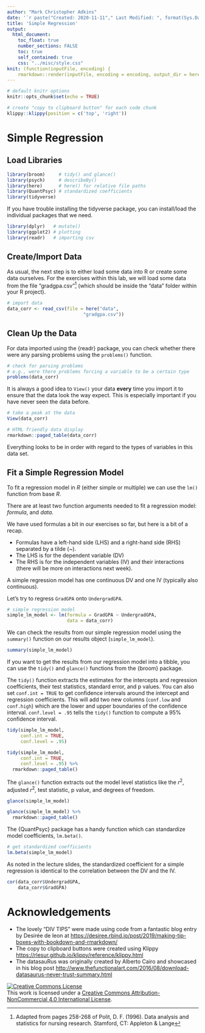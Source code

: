 ```yaml
---
author: "Mark Christopher Adkins"
date: '`r paste("Created: 2020-11-11"," Last Modified: ", format(Sys.Date()))`'
title: 'Simple Regression'
output:
  html_document:
    toc_float: true
    number_sections: FALSE
    toc: true
    self_contained: true
    css: "../misc/style.css"
knit: (function(inputFile, encoding) {
    rmarkdown::render(inputFile, encoding = encoding, output_dir = here::here("HTML Exercises"))})
---
```


```r
# default knitr options
knitr::opts_chunk$set(echo = TRUE)
```

```r
# create "copy to clipboard button" for each code chunk
klippy::klippy(position = c('top', 'right'))
```

# Simple Regression

## Load Libraries {.tabset .tabset-fade .tabset-pills}

```r
library(broom)     # tidy() and glance()
library(psych)     # describeBy()
library(here)      # here() for relative file paths
library(QuantPsyc) # standardized coefficients
library(tidyverse)
```

::: {.fyi}
If you have trouble installing the tidyverse package, you can install/load the individual packages that we need.

```r
library(dplyr)   # mutate()
library(ggplot2) # plotting
library(readr)   # importing csv
```
:::


## Create/Import Data

As usual, the next step is to either load some data into R or create some data ourselves. For the exercises within this lab, we will load some data from the file "gradgpa.csv"^[Adapted from pages 258-268 of Polit, D. F. (1996). Data analysis and statistics for nursing research. Stamford, CT: Appleton & Lange] (which should be inside the "data" folder within your R project).

```r
# import data
data_corr <- read_csv(file = here("data",
                            "gradgpa.csv"))
```

## Clean Up the Data {.tabset .tabset-fade .tabset-pills}

For data imported using the {readr} package, you can check whether there were any parsing problems using the `problems()` function.

```r
# check for parsing problems
# e.g., were there problems forcing a variable to be a certain type
problems(data_corr)
```

It is always a good idea to `View()` your data **every** time you import it to ensure that the data look the way expect. This is especially important if you have never seen the data before.

```r
# take a peak at the data
View(data_corr)
```

```r
# HTML friendly data display
rmarkdown::paged_table(data_corr)
```

Everything looks to be in order with regard to the types of variables in this data set.

## Fit a Simple Regression Model

To fit a regression model in *R* (either simple or multiple) we can use the `lm()` function from base *R*.

There are at least two function arguments needed to fit a regression model: *formula*, and *data*.

We have used formulas a bit in our exercises so far, but here is a bit of a recap.

  * Formulas have a left-hand side (LHS) and a right-hand side (RHS) separated by a tilde (~).
  * The LHS is for the dependent variable (DV)
  * The RHS is for the independent variables  (IV) and their interactions (there will be more on interactions next week).
  
A simple regression model has one continuous DV and one IV (typically also continuous).

Let's try to regress `GradGPA` onto `UndergradGPA`.

```r
# simple regression model
simple_lm_model <- lm(formula = GradGPA ~ UndergradGPA,
                      data = data_corr)
```

We can check the results from our simple regression model using the `summary()` function on our results object (`simple_lm_model`).

```r
summary(simple_lm_model)
```

If you want to get the results from our regression model into a tibble, you can use the `tidy()` and `glance()` functions from the {broom} package.

The `tidy()` function extracts the estimates for the intercepts and regression coefficients, their test statistics, standard error, and p values. You can also set `conf.int = TRUE` to get confidence intervals around the intercept and regression coefficients. This will add two new columns (`conf.low` and `conf.high`) which are the lower and upper boundaries of the confidence interval. `conf.level = .95` tells the `tidy()` function to compute a 95% confidence interval.

```r
tidy(simple_lm_model,
     conf.int = TRUE,
     conf.level = .95)
```

```r
tidy(simple_lm_model,
     conf.int = TRUE,
     conf.level = .95) %>% 
  rmarkdown::paged_table()
```

The `glance()` function extracts out the model level statistics like the $r^2$, adjusted $r^2$, test statistic, p value, and degrees of freedom.

```r
glance(simple_lm_model)
```
```r
glance(simple_lm_model) %>% 
  rmarkdown::paged_table()
```

<!-- The model equation can be retrieved using the *equatiomatic* package (note that the coefficients are reported to 2 decimal places and not 3 like the lecture slides). -->

<!-- ```{r warning = FALSE,results= "asis"} -->
<!-- library(equatiomatic) -->
<!-- extract_eq(model = simple_lm_model, -->
<!--            intercept = "beta", -->
<!--            ital_vars = TRUE, -->
<!--            use_coefs = TRUE) -->
<!-- ``` -->

The {QuantPsyc} package has a handy function which can standardize model coefficients, `lm.beta()`.

```r
# get standardized coefficients
lm.beta(simple_lm_model)
```

As noted in the lecture slides, the standardized coefficient for a simple regression is identical to the correlation between the DV and the IV.

```r
cor(data_corr$UndergradGPA,
    data_corr$GradGPA)
```


# Acknowledgements

-   The lovely "DIV TIPS" were made using code from a fantastic blog entry by Desirée de leon at <https://desiree.rbind.io/post/2019/making-tip-boxes-with-bookdown-and-rmarkdown/>
-   The copy to clipboard buttons were created using Klippy <https://rlesur.github.io/klippy/reference/klippy.html>
-   The datasauRus was originally created by Alberto Cairo and showcased in his blog post <http://www.thefunctionalart.com/2016/08/download-datasaurus-never-trust-summary.html>

<a rel="license" href="http://creativecommons.org/licenses/by-nc/4.0/"><img src="https://i.creativecommons.org/l/by-nc/4.0/88x31.png" alt="Creative Commons License" style="border-width:0"/></a><br />This work is licensed under a <a rel="license" href="http://creativecommons.org/licenses/by-nc/4.0/">Creative Commons Attribution-NonCommercial 4.0 International License</a>.
